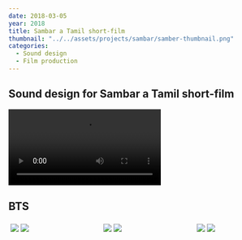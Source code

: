 ```yaml
---
date: 2018-03-05
year: 2018
title: Sambar a Tamil short-film
thumbnail: "../../assets/projects/sambar/samber-thumbnail.png"
categories:
  - Sound design
  - Film production
---
```



## Sound design for Sambar a Tamil short-film

<Video
  src="https://www.youtube.com/embed/mmCgvCPKS5o"
  title="Sambar a Tamil short-film"
  aspectRatio="235/100"
/>

## BTS

<div class="row" style="display: flex; flex-wrap: wrap; height:50%; padding: 2px;">
  <div class="column" style="flex: 33%; padding: 2px;">
    <img src="https://u.cubeupload.com/bshuva/MVIMG20190213230822.jpg" />
    <img src="https://u.cubeupload.com/bshuva/MVIMG20190213235056m.jpg" />
  </div>

  <div class="column" style="flex: 33%; padding: 2px;">
      <img src="https://u.cubeupload.com/bshuva/IMG20190213180657.jpg" />
      <img src="https://u.cubeupload.com/bshuva/MVIMG20190214041432m.jpg" />
   </div>
  
  <div class="column" style="flex: 23%; padding: 2px;">
    <img src="https://u.cubeupload.com/bshuva/IMG20190213230855.jpg" />
    <img src="https://u.cubeupload.com/bshuva/IMG20190211113357.jpg" />
  </div>
</div>
